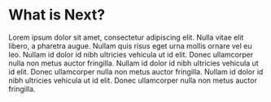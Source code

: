 # What is Next?

Lorem ipsum dolor sit amet, consectetur adipiscing elit. Nulla vitae elit libero, a pharetra augue. Nullam quis risus eget urna mollis ornare vel eu leo. Nullam id dolor id nibh ultricies vehicula ut id elit. Donec ullamcorper nulla non metus auctor fringilla. Nullam id dolor id nibh ultricies vehicula ut id elit. Donec ullamcorper nulla non metus auctor fringilla. Nullam id dolor id nibh ultricies vehicula ut id elit. Donec ullamcorper nulla non metus auctor fringilla.
